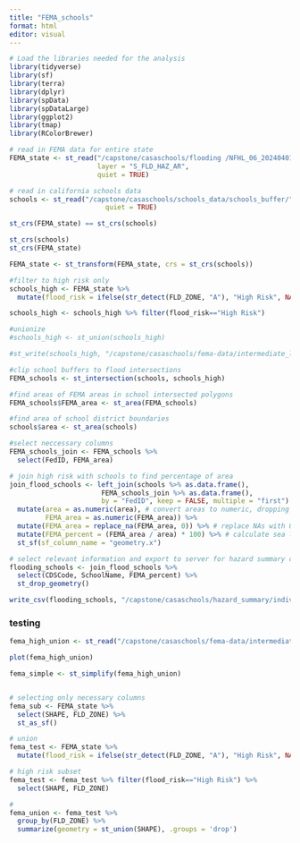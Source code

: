 ```yaml
---
title: "FEMA_schools"
format: html
editor: visual
---
```


```r
# Load the libraries needed for the analysis
library(tidyverse)
library(sf)
library(terra)
library(dplyr)
library(spData)
library(spDataLarge)
library(ggplot2)
library(tmap)
library(RColorBrewer)
```

```r
# read in FEMA data for entire state
FEMA_state <- st_read("/capstone/casaschools/flooding /NFHL_06_20240401/NFHL_06_20240401.gdb",
                      layer = "S_FLD_HAZ_AR",
                      quiet = TRUE)
```

```r
# read in california schools data
schools <- st_read("/capstone/casaschools/schools_data/schools_buffer/",
                        quiet = TRUE)
```

```r
st_crs(FEMA_state) == st_crs(schools)

st_crs(schools)
st_crs(FEMA_state)

FEMA_state <- st_transform(FEMA_state, crs = st_crs(schools))

```

```r
#filter to high risk only
schools_high <- FEMA_state %>% 
  mutate(flood_risk = ifelse(str_detect(FLD_ZONE, "A"), "High Risk", NA))

schools_high <- schools_high %>% filter(flood_risk=="High Risk")

#unionize
#schools_high <- st_union(schools_high)

#st_write(schools_high, "/capstone/casaschools/fema-data/intermediate_layers/fema_high_union.shp")

#clip school buffers to flood intersections
FEMA_schools <- st_intersection(schools, schools_high)
```

```r
#find areas of FEMA areas in school intersected polygons
FEMA_schools$FEMA_area <- st_area(FEMA_schools)

#find area of school district boundaries
schools$area <- st_area(schools)

```

```r
#select neccessary columns
FEMA_schools_join <- FEMA_schools %>% 
  select(FedID, FEMA_area)
```

```r
# join high risk with schools to find percentage of area
join_flood_schools <- left_join(schools %>% as.data.frame(),
                       FEMA_schools_join %>% as.data.frame(),
                       by = "FedID", keep = FALSE, multiple = "first") %>%
  mutate(area = as.numeric(area), # convert areas to numeric, dropping the units
         FEMA_area = as.numeric(FEMA_area)) %>%
  mutate(FEMA_area = replace_na(FEMA_area, 0)) %>% # replace NAs with 0s
  mutate(FEMA_percent = (FEMA_area / area) * 100) %>% # calculate sea level rise inundation percentage
  st_sf(sf_column_name = "geometry.x")
```

```r
# select relevant information and export to server for hazard summary calculation
flooding_schools <- join_flood_schools %>% 
  select(CDSCode, SchoolName, FEMA_percent) %>% 
  st_drop_geometry()

write_csv(flooding_schools, "/capstone/casaschools/hazard_summary/individual_tables/flood_schools.csv")
```


### testing

```r
fema_high_union <- st_read("/capstone/casaschools/fema-data/intermediate_layers/fema_high_union.shp", quiet = TRUE)

plot(fema_high_union)

fema_simple <- st_simplify(fema_high_union)


# selecting only necessary columns
fema_sub <- FEMA_state %>% 
  select(SHAPE, FLD_ZONE) %>% 
  st_as_sf()

# union
fema_test <- FEMA_state %>% 
  mutate(flood_risk = ifelse(str_detect(FLD_ZONE, "A"), "High Risk", NA))

# high risk subset
fema_test <- fema_test %>% filter(flood_risk=="High Risk") %>% 
  select(SHAPE, FLD_ZONE)

# 
fema_union <- fema_test %>%
  group_by(FLD_ZONE) %>%
  summarize(geometry = st_union(SHAPE), .groups = 'drop')
```
